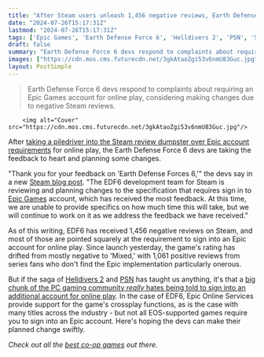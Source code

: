 ```yaml
---
title: "After Steam users unleash 1,456 negative reviews, Earth Defense Force 6 is 'planning changes' to its Epic account requirement"
date: "2024-07-26T15:17:31Z"
lastmod: "2024-07-26T15:17:31Z"
tags: ['Epic Games', 'Earth Defense Force 6', 'Helldivers 2', 'PSN', 'Steam', 'Co-op Games', 'Cross-play', 'PC gaming']
draft: false
summary: "Earth Defense Force 6 devs respond to complaints about requiring an Epic Games account for online play, considering making changes due to negative Steam reviews."
images: ["https://cdn.mos.cms.futurecdn.net/3gkAtaoZgi53v6nmU83Guc.jpg"]
layout: PostSimple
---
```

> Earth Defense Force 6 devs respond to complaints about requiring an Epic Games account for online play, considering making changes due to negative Steam reviews.


        <img alt="Cover" src="https://cdn.mos.cms.futurecdn.net/3gkAtaoZgi53v6nmU83Guc.jpg"/>
        
After [taking a piledriver into the Steam review dumpster over Epic account requirements](https://www.gamesradar.com/games/third-person-shooter/cult-classic-shooter-series-returns-to-steam-after-5-years-and-immediately-takes-a-piledriver-into-the-review-dumpster-over-epic-games-account-requirement/) for online play, the Earth Defense Force 6 devs are taking the feedback to heart and planning some changes.

"Thank you for your feedback on 'Earth Defense Forces 6,'" the devs say in a new [Steam blog post](https://store.steampowered.com/news/app/2291060/view/4361257526917398046?l=english). "The EDF6 development team for Steam is reviewing and planning changes to the specification that requires sign in to [Epic Games](https://www.gamesradar.com/tag/epic-games/) account, which has received the most feedback. At this time, we are unable to provide specifics on how much time this will take, but we will continue to work on it as we address the feedback we have received."

As of this writing, EDF6 has received 1,456 negative reviews on Steam, and most of those are pointed squarely at the requirement to sign into an Epic account for online play. Since launch yesterday, the game's rating has drifted from mostly negative to 'Mixed,' with 1,061 positive reviews from series fans who don't find the Epic implementation particularly onerous.

But if the saga of [Helldivers 2](https://www.gamesradar.com/helldivers-2-guide/) and [PSN](https://www.gamesradar.com/tag/playstation-network/) has taught us anything, it's that a [big chunk of the PC gaming community <em>really</em> hates being told to sign into an additional account for online play](https://www.gamesradar.com/games/third-person-shooter/helldivers-2-players-triumph-as-sony-walks-back-psn-account-linking-decision-and-studio-ceo-says-hes-impressed-by-the-willpower-of-the-community/). In the case of EDF6, Epic Online Services provide support for the game's crossplay functions, as is the case with many titles across the industry - but not all EOS-supported games require you to sign into an Epic account. Here's hoping the devs can make their planned change swiftly.

*Check out all the *[<em>best co-op games</em>](https://www.gamesradar.com/best-co-op-games/)* out there.* 
        